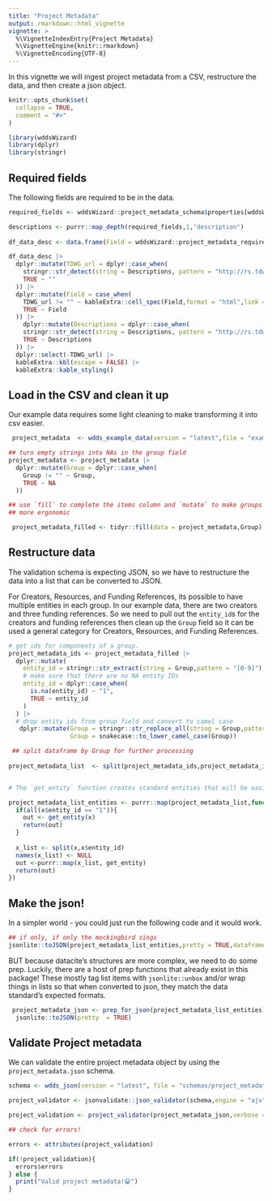 ```yaml
---
title: "Project Metadata"
output: rmarkdown::html_vignette
vignette: >
  %\VignetteIndexEntry{Project Metadata}
  %\VignetteEngine{knitr::rmarkdown}
  %\VignetteEncoding{UTF-8}
---
```

In this vignette we will ingest project metadata from a CSV, restructure the data, and then create a json object.

```r
knitr::opts_chunk$set(
  collapse = TRUE,
  comment = "#>"
)
```

```r
library(wddsWizard)
library(dplyr)
library(stringr)
```

## Required fields

The following fields are required to be in the data.

```r

required_fields <- wddsWizard::project_metadata_schema$properties[wddsWizard::project_metadata_required_fields]

descriptions <- purrr::map_depth(required_fields,1,"description") 
  
df_data_desc <- data.frame(Field = wddsWizard::project_metadata_required_fields, Descriptions = unlist(descriptions),row.names = NULL)

df_data_desc |>
  dplyr::mutate(TDWG_url = dplyr::case_when(
    stringr::str_detect(string = Descriptions, pattern = "http://rs.tdwg.org/dwc/terms/") ~ stringr::str_extract(string = Descriptions,pattern = "http://rs.tdwg.org/dwc/terms/.*"),
    TRUE ~ ""
  )) |>
  dplyr::mutate(Field = case_when(
    TDWG_url != "" ~ kableExtra::cell_spec(Field,format = "html",link = TDWG_url),
    TRUE ~ Field
  )) |>
    dplyr::mutate(Descriptions = dplyr::case_when(
    stringr::str_detect(string = Descriptions, pattern = "http://rs.tdwg.org/dwc/terms/") ~ stringr::str_remove(string = Descriptions,pattern = "See http://rs.tdwg.org/dwc/terms/.*"),
    TRUE ~ Descriptions
  )) |>
  dplyr::select(-TDWG_url) |>
  kableExtra::kbl(escape = FALSE) |>
  kableExtra::kable_styling()

```


## Load in the CSV and clean it up

Our example data requires some light cleaning to make transforming it into csv
easier. 

```r
 project_metadata  <- wdds_example_data(version = "latest",file = "example_project_metadata.csv") |> read.csv()

## turn empty strings into NAs in the group field
project_metadata <- project_metadata |>
  dplyr::mutate(Group = dplyr::case_when(
    Group != "" ~ Group,
    TRUE ~ NA
  )) 

## use `fill` to complete the items column and `mutate` to make groups a little
## more ergonomic

 project_metadata_filled <- tidyr::fill(data = project_metadata,Group) 
```

## Restructure data

The validation schema is expecting JSON, so we have to restructure the data into
a list that can be converted to JSON.

For Creators, Resources, and Funding References, its possible to have multiple 
entities in each group. In our example data, there are two creators and three funding references. So we need to pull out the `entity_id`s for the creators and funding references then clean up the `Group` field so it can be used a general category
for Creators, Resources, and Funding References.

```r

# get ids for components of a group.
project_metadata_ids <- project_metadata_filled |>
  dplyr::mutate(
    entity_id = stringr::str_extract(string = Group,pattern = "[0-9]"),
    # make sure that there are no NA entity IDs
    entity_id = dplyr::case_when(
      is.na(entity_id) ~ "1",
      TRUE ~ entity_id
    )
  ) |>
  # drop entity ids from group field and convert to camel case
   dplyr::mutate(Group = stringr::str_replace_all(string = Group,pattern = " [0-9]", replacement = ""),
                 Group = snakecase::to_lower_camel_case(Group))

 ## split dataframe by Group for further processing
 
project_metadata_list  <- split(project_metadata_ids,project_metadata_ids$Group)


# The `get_entity` function creates standard entities that will be easier to transform json

project_metadata_list_entities <- purrr::map(project_metadata_list,function(x){
  if(all(x$entity_id == "1")){
    out <- get_entity(x)
    return(out)
  }
  
  x_list <- split(x,x$entity_id)
  names(x_list) <- NULL
  out <-purrr::map(x_list, get_entity)
  return(out)
})

```

## Make the json! 

In a simpler world - you could just run the following code and it would work. 
```r
## if only, if only the mockingbird sings
jsonlite::toJSON(project_metadata_list_entities,pretty = TRUE,dataframe = "columns")

```

BUT because datacite's structures are more complex, we need to do some prep. Luckily, there are a host of prep functions that already exist in this package! These mostly tag list items with `jsonlite::unbox` and/or wrap things in lists so that when converted to json, they match the data standard's expected formats. 

```r
 project_metadata_json <- prep_for_json(project_metadata_list_entities) |>
  jsonlite::toJSON(pretty  = TRUE)
```

## Validate Project metadata

We can validate the entire project metadata object by using the `project_metadata.json` schema.

```r

schema <- wdds_json(version = "latest", file = "schemas/project_metadata.json")

project_validator <- jsonvalidate::json_validator(schema,engine = "ajv")

project_validation <- project_validator(project_metadata_json,verbose = TRUE)

## check for errors!

errors <- attributes(project_validation)

if(!project_validation){
  errors$errors  
} else {
  print("Valid project metadata!😁")
}
```





